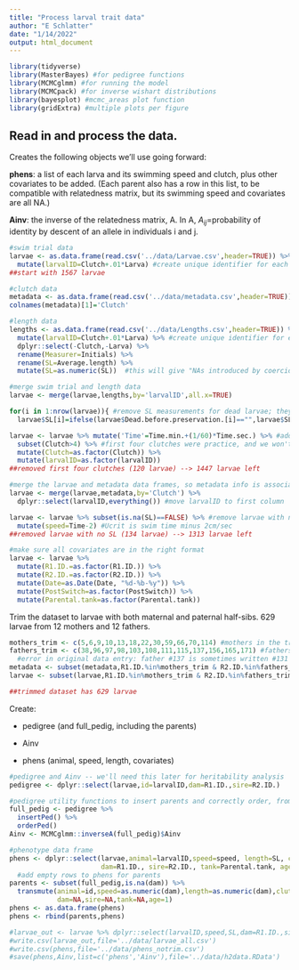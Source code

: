```yaml
---
title: "Process larval trait data"
author: "E Schlatter"
date: "1/14/2022"
output: html_document
---
```


```r
library(tidyverse)
library(MasterBayes) #for pedigree functions
library(MCMCglmm) #for running the model
library(MCMCpack) #for inverse wishart distributions
library(bayesplot) #mcmc_areas plot function
library(gridExtra) #multiple plots per figure
```

## Read in and process the data.

Creates the following objects we'll use going forward:

$\textbf{phens}$: a list of each larva and its swimming speed and clutch, plus other covariates to be added. (Each parent also has a row in this list, to be compatible with relatedness matrix, but its swimming speed and covariates are all NA.)

$\textbf{Ainv}$: the inverse of the relatedness matrix, A. In A, $A_{ij}=$probability of identity by descent of an allele in individuals i and j.
```r
#swim trial data
larvae <- as.data.frame(read.csv('../data/Larvae.csv',header=TRUE)) %>%
  mutate(larvalID=Clutch+.01*Larva) #create unique identifier for each larva
##start with 1567 larvae

#clutch data
metadata <- as.data.frame(read.csv('../data/metadata.csv',header=TRUE))
colnames(metadata)[1]='Clutch'

#length data
lengths <- as.data.frame(read.csv('../data/Lengths.csv',header=TRUE)) %>%
  mutate(larvalID=Clutch+.01*Larva) %>% #create unique identifier for each larva
  dplyr::select(-Clutch,-Larva) %>%
  rename(Measurer=Initials) %>%
  rename(SL=Average.length) %>%
  mutate(SL=as.numeric(SL))  #this will give "NAs introduced by coercion" -- that's fine

#merge swim trial and length data
larvae <- merge(larvae,lengths,by='larvalID',all.x=TRUE)

for(i in 1:nrow(larvae)){ #remove SL measurements for dead larvae; they're not accurate
  larvae$SL[i]=ifelse(larvae$Dead.before.preservation.[i]=="",larvae$SL[i],NA)}

larvae <- larvae %>% mutate('Time'=Time.min.+(1/60)*Time.sec.) %>% #add a Time column
  subset(Clutch>4) %>% #first four clutches were practice, and we won't use them in the dataset
  mutate(Clutch=as.factor(Clutch)) %>%
  mutate(larvalID=as.factor(larvalID))
##removed first four clutches (120 larvae) --> 1447 larvae left

#merge the larvae and metadata data frames, so metadata info is associated with each larva
larvae <- merge(larvae,metadata,by='Clutch') %>%
  dplyr::select(larvalID,everything()) #move larvalID to first column

larvae <- larvae %>% subset(is.na(SL)==FALSE) %>% #remove larvae with no SL measurement
  mutate(speed=Time-2) #Ucrit is swim time minus 2cm/sec
##removed larvae with no SL (134 larvae) --> 1313 larvae left

#make sure all covariates are in the right format
larvae <- larvae %>%
  mutate(R1.ID.=as.factor(R1.ID.)) %>%
  mutate(R2.ID.=as.factor(R2.ID.)) %>%
  mutate(Date=as.Date(Date, "%d-%b-%y")) %>%
  mutate(PostSwitch=as.factor(PostSwitch)) %>%
  mutate(Parental.tank=as.factor(Parental.tank))
```
Trim the dataset to larvae with both maternal and paternal half-sibs. 629 larvae from 12 mothers and 12 fathers.
```r
mothers_trim <- c(5,6,9,10,13,18,22,30,59,66,70,114) #mothers in the trimmed dataset
fathers_trim <- c(38,96,97,98,103,108,111,115,137,156,165,171) #fathers in the trimmed dataset
  #error in original data entry: father #137 is sometimes written #131
metadata <- subset(metadata,R1.ID.%in%mothers_trim & R2.ID.%in%fathers_trim)
larvae <- subset(larvae,R1.ID.%in%mothers_trim & R2.ID.%in%fathers_trim)

##trimmed dataset has 629 larvae
```

Create:

  - pedigree (and full_pedig, including the parents)

  - Ainv

  - phens (animal, speed, length, covariates)

```r
#pedigree and Ainv -- we'll need this later for heritability analysis
pedigree <- dplyr::select(larvae,id=larvalID,dam=R1.ID.,sire=R2.ID.)

#pedigree utility functions to insert parents and correctly order, from MasterBayes.
full_pedig <- pedigree %>%
  insertPed() %>%
  orderPed()
Ainv <- MCMCglmm::inverseA(full_pedig)$Ainv

#phenotype data frame
phens <- dplyr::select(larvae,animal=larvalID,speed=speed, length=SL, clutch=Clutch, 
                       dam=R1.ID., sire=R2.ID., tank=Parental.tank, age=Age.at.hatch)
  #add empty rows to phens for parents
parents <- subset(full_pedig,is.na(dam)) %>%
  transmute(animal=id,speed=as.numeric(dam),length=as.numeric(dam),clutch=NA,
            dam=NA,sire=NA,tank=NA,age=1)
phens <- as.data.frame(phens)
phens <- rbind(parents,phens)

#larvae_out <- larvae %>% dplyr::select(larvalID,speed,SL,dam=R1.ID.,sire=R2.ID.,tank=Parental.tank,PostSwitch,age=Age.at.hatch)
#write.csv(larvae_out,file='../data/larvae_all.csv')
#write.csv(phens,file='../data/phens_notrim.csv')
#save(phens,Ainv,list=c('phens','Ainv'),file='../data/h2data.RData')
```
